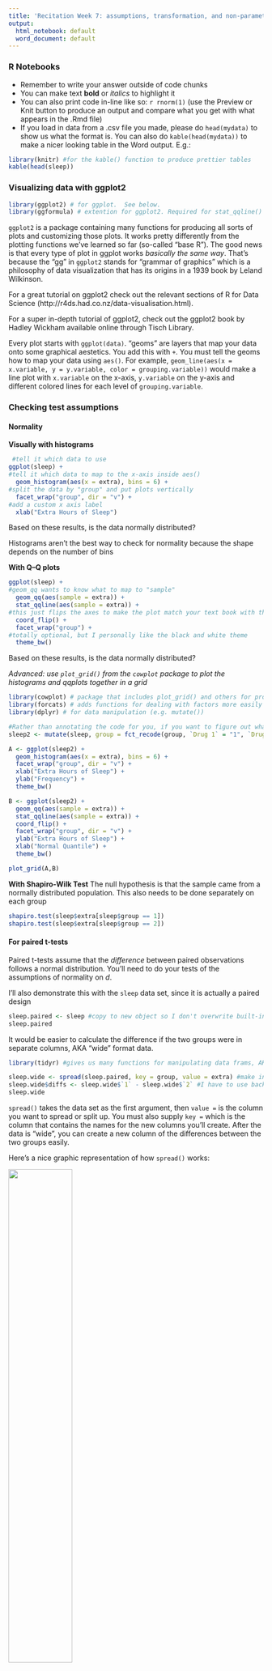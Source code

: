 ---
title: 'Recitation Week 7: assumptions, transformation, and non-parametric tests'
output:
  html_notebook: default
  word_document: default
---
### R Notebooks
 - Remember to write your answer outside of code chunks
 - You can make text **bold** or *italics* to highlight it
 - You can also print code in-line like so: `r rnorm(1)` (use the Preview or Knit button to produce an output and compare what you get with what appears in the .Rmd file)
 - If you load in data from a .csv file you made, please do `head(mydata)` to show us what the format is.  You can also do `kable(head(mydata))` to make a nicer looking table in the Word output. E.g.:
 
```{r demo kable}
library(knitr) #for the kable() function to produce prettier tables
kable(head(sleep))
```
 

### Visualizing data with ggplot2

```{r load ggplot}
library(ggplot2) # for ggplot.  See below.
library(ggformula) # extention for ggplot2. Required for stat_qqline() function
```

`ggplot2` is a package containing many functions for producing all sorts of plots and customizing those plots.  It works pretty differently from the plotting functions we've learned so far (so-called "base R").  The good news is that every type of plot in ggplot works *basically the same way*.  That's because the "gg" in `ggplot2` stands for "grammar of graphics" which is a philosophy of data visualization that has its origins in a 1939 book by Leland Wilkinson. 

For a great tutorial on ggplot2 check out the relevant sections of R for Data Science (http://r4ds.had.co.nz/data-visualisation.html).

For a super in-depth tutorial of ggplot2, check out the ggplot2 book by Hadley Wickham available online through Tisch Library.

Every plot starts with `ggplot(data)`.  "geoms" are layers that map your data onto some graphical aestetics.  You add this with `+`.  You must tell the geoms how to map your data using `aes()`. For example, `geom_line(aes(x = x.variable, y = y.variable, color = grouping.variable))` would make a line plot with `x.variable` on the x-axis, `y.variable` on the y-axis and different colored lines for each level of `grouping.variable`.

### Checking test assumptions
#### Normality

**Visually with histograms**
```{r histograms}
 #tell it which data to use
ggplot(sleep) +   
#tell it which data to map to the x-axis inside aes()
  geom_histogram(aes(x = extra), bins = 6) +  
#split the data by "group" and put plots vertically
  facet_wrap("group", dir = "v") +            
#add a custom x axis label
  xlab("Extra Hours of Sleep")                                
```
Based on these results, is the data normally distributed?

Histograms aren't the best way to check for normality because the shape depends on the number of bins

**With Q--Q plots**

```{r qqplots}
ggplot(sleep) +
#geom_qq wants to know what to map to "sample"
  geom_qq(aes(sample = extra)) +             
  stat_qqline(aes(sample = extra)) +
#this just flips the axes to make the plot match your text book with the sample on the x-axis and normal quantiles on the y-axis 
  coord_flip() +                             
  facet_wrap("group") +
#totally optional, but I personally like the black and white theme  
  theme_bw()
```
Based on these results, is the data normally distributed?



*Advanced: use `plot_grid()` from the `cowplot` package to plot the histograms and qqplots together in a grid*
```{r advanced plot, fig.height=4, fig.width=5}
library(cowplot) # package that includes plot_grid() and others for producing publication quality graphics
library(forcats) # adds functions for dealing with factors more easily (e.g. fct_recode())
library(dplyr) # for data manipulation (e.g. mutate())

#Rather than annotating the code for you, if you want to figure out what a line does, just comment it out with "#" and re-run
sleep2 <- mutate(sleep, group = fct_recode(group, `Drug 1` = "1", `Drug 2` = "2"))

A <- ggplot(sleep2) +
  geom_histogram(aes(x = extra), bins = 6) +
  facet_wrap("group", dir = "v") +
  xlab("Extra Hours of Sleep") +
  ylab("Frequency") +
  theme_bw()

B <- ggplot(sleep2) +
  geom_qq(aes(sample = extra)) +
  stat_qqline(aes(sample = extra)) +
  coord_flip() +
  facet_wrap("group", dir = "v") +
  ylab("Extra Hours of Sleep") +
  xlab("Normal Quantile") +
  theme_bw()

plot_grid(A,B)
```

**With Shapiro-Wilk Test**
The null hypothesis is that the sample came from a normally distributed population. This also needs to be done separately on each group
```{r shapiro test}
shapiro.test(sleep$extra[sleep$group == 1])
shapiro.test(sleep$extra[sleep$group == 2])
```

#### For paired t-tests
Paired t-tests assume that the *difference* between paired observations follows a normal distribution.  You'll need to do your tests of the assumptions of normality on $d$.

I'll also demonstrate this with the `sleep` data set, since it is actually a paired design
```{r duplicate sleep data}
sleep.paired <- sleep #copy to new object so I don't overwrite built-in data
sleep.paired
```
It would be easier to calculate the difference if the two groups were in separate columns, AKA "wide" format data.
```{r convert to wide format}
library(tidyr) #gives us many functions for manipulating data frams, AKA "data wrangling"

sleep.wide <- spread(sleep.paired, key = group, value = extra) #make into "wide" format
sleep.wide$diffs <- sleep.wide$`1` - sleep.wide$`2` #I have to use backticks (`) around the column names so R knows they aren't numbers.  You shouldn't have to worry about this.
sleep.wide
```
`spread()` takes the data set as the first argument, then `value = ` is the column you want to spread or split up.  You must also supply `key =` which is the column that contains the names for the new columns you'll create. After the data is "wide", you can create a new column of the differences between the two groups easily.

Here's a nice graphic representation of how `spread()` works: 

![](https://i.imgur.com/7Pr411q.png){ width=50% height=50%}

Now we do our tests of normality on the differences:
```{r tests on d}
ggplot(sleep.wide, aes(x = diffs)) +
  geom_histogram(bins = 5)

ggplot(sleep.wide, aes(sample = diffs)) +
  geom_qq() +
  stat_qqline() +
  coord_flip()

shapiro.test(sleep.wide$diffs)
```
Not normally distributed.


#### Homogeneity of Variances

**With Levene's Test**
This test is available in the `car` package.  If you haven't installed it, do so now.
Two functions: `levene.test()` and `leveneTest()`.  The first is deprecated and may go away in the near future.  Use the newer one. There are several ways you can use this function, but the easiest is using a formula, indicated with a `~`.  The null hypothesis is equal variances
```{r Levene test}
library(car)
leveneTest(extra ~ group, data = sleep)
```
Based on these results, are the variances equal?
Based on these results, are the data normally distributed?



### Data Transformation

What if your data don't meet assumptions?  One option is to transform the data. A useful function to do that is `mutate()` from the `dplyr` package.
```{r trees qqplot, fig.height=3, fig.width=3}
ggplot(trees, aes(sample = Volume))+  #you can put the aes() in ggplot() if it applies to all layers
  geom_qq() +
  stat_qqline() +
  coord_flip()

shapiro.test(trees$Volume)
```
Not normal!

```{r transformed tree data}
data(trees)
tree.data <- trees #it's not good practice to overwrite built in datasets, so before doing transformations I "copy" the trees data to a new data frame

tree.data$sqrt.v <- sqrt(tree.data$Volume)
tree.data$ln.v <- log(tree.data$Volume)
#note, log() is natural log.  To get log base 10, use log10()


ggplot(tree.data, aes(sample = sqrt.v)) +
  geom_qq() +
  stat_qqline() +
  coord_flip() +
  ggtitle("Square Root Transformed Volume")

ggplot(tree.data, aes(sample = ln.v)) +
  geom_qq() +
  stat_qqline() +
  coord_flip() +
  ggtitle("Ln Transformed Volume")

shapiro.test(tree.data$ln.v)
```

### Non Parametric Tests
There are a few non-parametric tests available in base R

**Equivalent to 2-sample t-test**

Mann-Whitney U (AKA Wilcoxon Rank Sum) is the non-parametric equivalent to a 2-sample t-test and is available with the function `wilcox.test()`
```{r wilcox rank sum}
wilcox.test(extra~group, data = sleep)
?wilcox.test #it has basically all the same arguments as t.test
```
**Equivalen to paired t-test**

The Wilcoxon signed rank test is equivalent to a paired t-test and is also available from `wilcox.test()` with the argument `paired = TRUE`
```{r wilcox signed rank}
wilcox.test(extra~group, paired = TRUE, data = sleep)
```

### Exercise (PPT slide)

With Natalie's Nectar data, we want to know if Nectar amounts differ between colony 57 and 41.  But first we need to check our assumptions!

 1. Does the Nectar data meet assumptions of normality and homogeneity of variances?
 2. What transformation improves the normality of the data.  Check the normality of your transformed data
 3. Perform a t-test on the original and transformed data.  Are there differences?
 4. Perform a non-parametric test on the un-transformed data.  Do the results differ from the t-test on the transformed data?

```{r read in nectar data}
(nectar.data <- read.csv("nectar data.csv"))
```


#### 1. Test Assumptions
Does the Nectar data meet assumptions of normality and homogeneity of variances?
```{r plot nectar data}
ggplot(nectar.data, aes(x = Nectar)) +
  geom_histogram(bins = 8) +
  facet_wrap("Colony") +
  theme_bw()

ggplot(nectar.data, aes(sample = Nectar)) +
  geom_qq() +
  stat_qqline() +
  coord_flip() +
  facet_wrap("Colony") +
  theme_bw()
```

```{r}
shapiro.test(nectar.data$Nectar[nectar.data$Colony == 41])
shapiro.test(nectar.data$Nectar[nectar.data$Colony == 57])


leveneTest(Nectar~as.factor(Colony), data = nectar.data)
```
Not normal, but meets assumption of homogeneity of variances

#### 2. Data Transformations
What transformation improves the normality of the data?  Check the normality of your transformed data
```{r mutate nectar data}
nectar.data$ln.n <- log(nectar.data$Nectar)
nectar.data$sqrt.n <- sqrt(nectar.data$Nectar)
nectar.data$arcsin.n <- asin(nectar.data$Nectar)
```

```{r plot transformed data}
ggplot(nectar.data, aes(sample = ln.n)) +
  geom_qq() +
  stat_qqline() +
  coord_flip() +
  facet_wrap("Colony") +
  ggtitle("Log Transformed") +
  theme_bw()
#Yikes, even worse!

ggplot(nectar.data, aes(sample = arcsin.n)) +
  geom_qq() +
  stat_qqline() +
  coord_flip() +
  facet_wrap("Colony") +
  ggtitle("Arcsin Transformed") +
  theme_bw()
#Not any better than original!

ggplot(nectar.data, aes(sample = sqrt.n)) +
  geom_qq() +
  stat_qqline() +
  coord_flip() +
  facet_wrap("Colony") +
  ggtitle("Square-Root Tranformed") +
  theme_bw()
#Nice! Looking normal!
```



```{r shapiro test nectar}
shapiro.test(nectar.data$sqrt.n[nectar.data$Colony == 41])
shapiro.test(nectar.data$sqrt.n[nectar.data$Colony == 57])
```
Still reject null hypothesis of normality for colony 57, but p-value is smaller and qqplot looks better

#### 3. t-Tests
Perform a t-test on the original and transformed data.  Are there differences?
```{r t-tests}
t.test(Nectar~Colony, data = nectar.data) #WRONG.  These data do not meet the assumption of normality!
t.test(sqrt.n~Colony, data = nectar.data)
```
With the untransformed data I would reject the null hypothesis, but not with the transformed data. Making sure your data meet the assumptions affects your conclusions!

#### 4. Non-parametric test
Perform a non-parametric test on the un-transformed data.  Do the results differ from the t-test on the transformed data?
```{r wiilcox test}
wilcox.test(Nectar~Colony, data = nectar.data)
```
This leads to a different conclusion.  It is important to pick a route (transformation or non-parametric test) and stick with it.  You should **not** try multiple tests and pick the one that gives you the p-value you "want".


